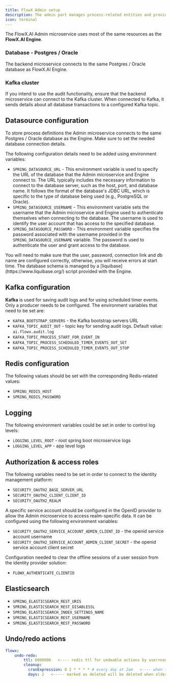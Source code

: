 ```yaml
---
title: FlowX Admin setup
description: The admin part manages process-related entities and provides the REST API used by the FlowX Designer. The processes defined here will be handled by the FlowX Engine.
icon: terminal
---
```


The FlowX.AI Admin microservice uses most of the same resources as the **FlowX.AI Engine**.

### Database - Postgres / Oracle

The backend microservice connects to the same Postgres / Oracle database as FlowX.AI Engine.

### Kafka cluster

If you intend to use the audit functionality, ensure that the backend microservice can connect to the Kafka cluster. When connected to Kafka, it sends details about all database transactions to a configured Kafka topic.

## Datasource configuration

To store process definitions the Admin microservice connects to the same Postgres / Oracle database as the Engine. Make sure to set the needed database connection details.

The following configuration details need to be added using environment variables:

* `SPRING_DATASOURCE_URL` - This environment variable is used to specify the URL of the database that the Admin microservice and Engine connect to. The URL typically includes the necessary information to connect to the database server, such as the host, port, and database name. It follows the format of the database's JDBC URL, which is specific to the type of database being used (e.g., PostgreSQL or Oracle).
* `SPRING_DATASOURCE_USERNAME` - This environment variable sets the username that the Admin microservice and Engine used to authenticate themselves when connecting to the database. The username is used to identify the user account that has access to the specified database.
* `SPRING_DATASOURCE_PASSWORD` - This environment variable specifies the password associated with the username provided in the `SPRING_DATASOURCE_USERNAME` variable. The password is used to authenticate the user and grant access to the database.

<Warning>
You will need to make sure that the user, password, connection link and db name are configured correctly, otherwise, you will receive errors at start time.
</Warning>

<Info>
The database schema is managed by a [liquibase](https://www.liquibase.org/) script provided with the Engine.
</Info>

## Kafka configuration

**Kafka** is used for saving audit logs and for using scheduled timer events. Only a producer needs to be configured. The environment variables that need to be set are:

* `KAFKA_BOOTSTRAP_SERVERS` - the Kafka bootstrap servers URL
* `KAFKA_TOPIC_AUDIT_OUT` - topic key for sending audit logs. Default value: `ai.flowx.audit.log`
* `KAFKA_TOPIC_PROCESS_START_FOR_EVENT_IN`
* `KAFKA_TOPIC_PROCESS_SCHEDULED_TIMER_EVENTS_OUT_SET`
* `KAFKA_TOPIC_PROCESS_SCHEDULED_TIMER_EVENTS_OUT_STOP`


## Redis configuration

The following values should be set with the corresponding Redis-related values:

* `SPRING_REDIS_HOST`
* `SPRING_REDIS_PASSWORD`

## Logging

The following environment variables could be set in order to control log levels:

* `LOGGING_LEVEL_ROOT` - root spring boot microservice logs
* `LOGGING_LEVEL_APP` - app level logs

## Authorization & access roles

The following variables need to be set in order to connect to the identity management platform:

* `SECURITY_OAUTH2_BASE_SERVER_URL`
* `SECURITY_OAUTH2_CLIENT_CLIENT_ID`
* `SECURITY_OAUTH2_REALM`

A specific service account should be configured in the OpenID provider to allow the Admin microservice to access realm-specific data. It can be configured using the following environment variables:

* `SECURITY_OAUTH2_SERVICE_ACCOUNT_ADMIN_CLIENT_ID` - the openid service account username
* `SECURITY_OAUTH2_SERVICE_ACCOUNT_ADMIN_CLIENT_SECRET` - the openid service account client secret

Configuration needed to clear the offline sessions of a user session from the identity provider solution:

* `FLOWX_AUTHENTICATE_CLIENTID` 

<Card title="Configuring access rights for admin" href="./access-management/configuring-access-rights-for-admin">
</Card>

## Elasticsearch

* `SPRING_ELASTICSEARCH_REST_URIS`
* `SPRING_ELASTICSEARCH_REST_DISABLESSL`
* `SPRING_ELASTICSEARCH_INDEX_SETTINGS_NAME` 
* `SPRING_ELASTICSEARCH_REST_USERNAME`
* `SPRING_ELASTICSEARCH_REST_PASSWORD`


## Undo/redo actions

```yaml
flowx:
	undo-redo:
	    ttl: 6000000   <---- redis ttl for undoable actions by user+nodeid (seconds)
	    cleanup:
	      cronExpression: 0 2 * * * * # every day at 2am   <---- when to run cleanup marked as deleted
	      days: 2   <----- marked as deleted will be deleted when older than days number
```
